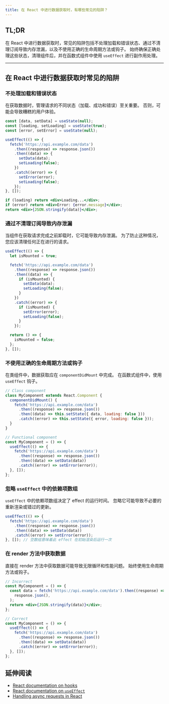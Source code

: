 ```yaml
---
title: 在 React 中进行数据获取时，有哪些常见的陷阱？
---
```


## TL;DR

在 React 中进行数据获取时，常见的陷阱包括不处理加载和错误状态、通过不清理订阅导致内存泄漏，以及不使用正确的生命周期方法或钩子。 始终确保正确处理这些状态，清理组件后，并在函数式组件中使用 `useEffect` 进行副作用处理。

***

## 在 React 中进行数据获取时常见的陷阱

### 不处理加载和错误状态

在获取数据时，管理请求的不同状态（加载、成功和错误）至关重要。 否则，可能会导致糟糕的用户体验。

```jsx
const [data, setData] = useState(null);
const [loading, setLoading] = useState(true);
const [error, setError] = useState(null);

useEffect(() => {
  fetch('https://api.example.com/data')
    .then((response) => response.json())
    .then((data) => {
      setData(data);
      setLoading(false);
    })
    .catch((error) => {
      setError(error);
      setLoading(false);
    });
}, []);

if (loading) return <div>Loading...</div>;
if (error) return <div>Error: {error.message}</div>;
return <div>{JSON.stringify(data)}</div>;
```

### 通过不清理订阅导致内存泄漏

当组件在获取请求完成之前卸载时，它可能导致内存泄漏。 为了防止这种情况，您应该清理任何正在进行的请求。

```jsx
useEffect(() => {
  let isMounted = true;

  fetch('https://api.example.com/data')
    .then((response) => response.json())
    .then((data) => {
      if (isMounted) {
        setData(data);
        setLoading(false);
      }
    })
    .catch((error) => {
      if (isMounted) {
        setError(error);
        setLoading(false);
      }
    });

  return () => {
    isMounted = false;
  };
}, []);
```

### 不使用正确的生命周期方法或钩子

在类组件中，数据获取应在 `componentDidMount` 中完成。 在函数式组件中，使用 `useEffect` 钩子。

```jsx
// Class component
class MyComponent extends React.Component {
  componentDidMount() {
    fetch('https://api.example.com/data')
      .then((response) => response.json())
      .then((data) => this.setState({ data, loading: false }))
      .catch((error) => this.setState({ error, loading: false }));
  }
}

// Functional component
const MyComponent = () => {
  useEffect(() => {
    fetch('https://api.example.com/data')
      .then((response) => response.json())
      .then((data) => setData(data))
      .catch((error) => setError(error));
  }, []);
};
```

### 忽略 `useEffect` 中的依赖项数组

`useEffect` 中的依赖项数组决定了 effect 的运行时间。 忽略它可能导致不必要的重新渲染或错过的更新。

```jsx
useEffect(() => {
  fetch('https://api.example.com/data')
    .then((response) => response.json())
    .then((data) => setData(data))
    .catch((error) => setError(error));
}, []); // 空数组意味着此 effect 在初始渲染后运行一次
```

### 在 render 方法中获取数据

直接在 render 方法中获取数据可能导致无限循环和性能问题。 始终使用生命周期方法或钩子。

```jsx
// Incorrect
const MyComponent = () => {
  const data = fetch('https://api.example.com/data').then((response) =>
    response.json(),
  );
  return <div>{JSON.stringify(data)}</div>;
};

// Correct
const MyComponent = () => {
  useEffect(() => {
    fetch('https://api.example.com/data')
      .then((response) => response.json())
      .then((data) => setData(data))
      .catch((error) => setError(error));
  }, []);
};
```

## 延伸阅读

* [React documentation on hooks](https://react.dev/reference/react/hooks)
* [React documentation on `useEffect`](https://react.dev/reference/react/useEffect)
* [Handling async requests in React](https://www.robinwieruch.de/react-hooks-fetch-data)
